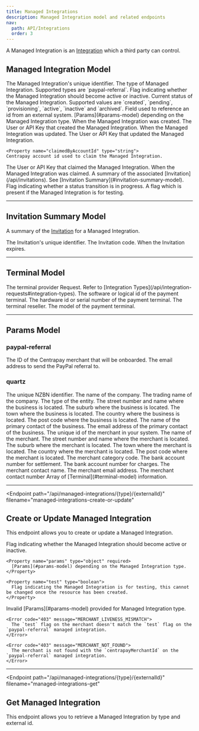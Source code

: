 ```yaml
---
title: Managed Integrations
description: Managed Integration model and related endpoints
nav:
  path: API/Integrations
  order: 3
---
```


A Managed Integration is an [Integration](/api/integrations)  which a third party can control.

## Managed Integration Model


<Properties>
  <Property name="id" type="string">
    The Managed Integration's unique identifier.
  </Property>

  <Property name="type" type="string">
    The type of Managed Integration. Supported types are `paypal-referral`.
  </Property>

  <Property name="enabled" type="boolean">
    Flag indicating whether the Managed Integration should become active or inactive.
  </Property>

  <Property name="status" type="string">
    Current status of the Managed Integration. Supported values are `created`, `pending`, `provisioning`, `active`, `inactive` and `archived`.
  </Property>

  <Property name="externalId" type="string">
    Field used to reference an id from an external system.
  </Property>

  <Property name="params" type="object">
    [Params](#params-model) depending on the Managed Integration type.
  </Property>

  <Property name="createdAt" type="timestamp">
    When the Managed Integration was created.
  </Property>

  <Property name="createdBy" type="crn">
    The User or API Key that created the Managed Integration.
  </Property>

  <Property name="updatedAt" type="timestamp">
    When the Managed Integration was updated.
  </Property>

  <Property name="updatedBy" type="crn">
    The User or API Key that updated the Managed Integration.
  </Property>

    <Property name="claimedByAccountId" type="string">
    Centrapay account id used to claim the Managed Integration.
  </Property>

  <Property name="claimedBy" type="crn">
    The User or API Key that claimed the Managed Integration.
  </Property>

  <Property name="claimedAt" type="timestamp">
    When the Managed Integration was claimed.
  </Property>

  <Property name="invitation" type="object">
    A summary of the associated [Invitation](/api/invitations). See [Invitation Summary](#invitation-summary-model).
  </Property>

  <Property name="inProgress" type="boolean">
    Flag indicating whether a status transition is in progress.
  </Property>

  <Property name="test" type="boolean">
    A flag which is present if the Managed Integration is for testing.
  </Property>
</Properties>

---

## Invitation Summary Model

A summary of the [Invitation](/api/invitations) for a Managed Integration.

<Properties>
  <Property name="id" type="string">
    The Invitation's unique identifier.
  </Property>

  <Property name="code" type="string">
    The Invitation code.
  </Property>

  <Property name="expiresAt" type="timestamp">
    When the Invitation expires.
  </Property>
</Properties>

---

## Terminal Model

<Properties>
  <Property name="provider" type="object" required>
    The terminal provider Request. Refer to [Integration Types](/api/integration-requests#integration-types).
  </Property>

  <Property name="terminalId" type="string" required>
    The software or logical id of the payment terminal.
  </Property>

  <Property name="kitId" type="string" required>
    The hardware id or serial number of the payment terminal.
  </Property>

  <Property name="reseller" type="string">
    The terminal reseller.
  </Property>

  <Property name="kitType" type="string">
    The model of the payment terminal.
  </Property>
</Properties>

---

## Params Model

### paypal-referral

<Properties>
  <Property name="centrapayMerchantId" type="string">
    The ID of the Centrapay merchant that will be onboarded.
  </Property>

  <Property name="email" type="string">
    The email address to send the PayPal referral to.
  </Property>
</Properties>

### quartz

<Properties>
  <Property name="nzbn" type="string">
    The unique NZBN identifier.
  </Property>

  <Property name="companyName" type="string" required>
    The name of the company.
  </Property>

  <Property name="tradingName" type="string">
    The trading name of the company.
  </Property>

  <Property name="entityType" type="string">
    The type of the entity.
  </Property>

  <Property name="businessStreetNumberName" type="string">
    The street number and name where the business is located.
  </Property>

  <Property name="businessSuburb" type="string">
    The suburb where the business is located.
  </Property>

  <Property name="businessTown" type="string">
    The town where the business is located.
  </Property>

  <Property name="businessCountry" type="string">
    The country where the business is located.
  </Property>

  <Property name="businessPostCode" type="string">
    The post code where the business is located.
  </Property>

  <Property name="primaryContactName" type="string" required>
    The name of the primary contact of the business.
  </Property>

  <Property name="primaryContactEmail" type="string" required>
    The email address of the primary contact of the business.
  </Property>

  <Property name="partnerMerchantId" type="string" required>
    The unique id of the merchant in your system.
  </Property>

  <Property name="merchantName" type="string" required>
    The name of the merchant.
  </Property>

  <Property name="merchantStreetNumberName" type="string" required>
    The street number and name where the merchant is located.
  </Property>

  <Property name="merchantSuburb" type="string" required>
    The suburb where the merchant is located.
  </Property>

  <Property name="merchantTown" type="string" required>
    The town where the merchant is located.
  </Property>

  <Property name="merchantCountry" type="string" required>
    The country where the merchant is located.
  </Property>

  <Property name="merchantPostCode" type="string" required>
    The post code where the merchant is located.
  </Property>

  <Property name="merchantCategoryCode" type="string">
    The merchant category code.
  </Property>

  <Property name="settlementAcct" type="string" required>
    The bank account number for settlement.
  </Property>

  <Property name="chargeAcct" type="string">
    The bank account number for charges.
  </Property>

  <Property name="merchantContactName" type="string" required>
    The merchant contact name.
  </Property>

  <Property name="merchantEmail" type="string" required>
    The merchant email address.
  </Property>

  <Property name="merchantContactNumber" type="string">
    The merchant contact number
  </Property>

  <Property name="terminals" type="object">
    Array of [Terminal](#terminal-model) information.
  </Property>
</Properties>

---

<Endpoint
  path="/api/managed-integrations/{type}/{externalId}"
  filename="managed-integrations-create-or-update"
>
  ## Create or Update Managed Integration

  This endpoint allows you to create or update a Managed Integration.

  <Properties>
    <Property name="enabled" type="boolean" required>
      Flag indicating whether the Managed Integration should become active or inactive.
    </Property>

    <Property name="params" type="object" required>
      [Params](#params-model) depending on the Managed Integration type.
    </Property>

    <Property name="test" type="boolean">
      Flag indicating the Managed Integration is for testing, this cannot be changed once the resource has been created.
    </Property>
  </Properties>

  <Properties heading="Errors">
    <Error code="400" message="INVALID_PARAMS">
      Invalid [Params](#params-model) provided for Managed Integration type.
    </Error>

    <Error code="403" message="MERCHANT_LIVENESS_MISMATCH">
      The `test` flag on the merchant doesn't match the `test` flag on the `paypal-referral` managed integration.
    </Error>

    <Error code="403" message="MERCHANT_NOT_FOUND">
      The merchant is not found with the `centrapayMerchantId` on the `paypal-referral` managed integration.
    </Error>
  </Properties>
</Endpoint>

---

<Endpoint
  path="/api/managed-integrations/{type}/{externalId}"
  filename="managed-integrations-get"
>
  ## Get Managed Integration

  This endpoint allows you to retrieve a Managed Integration by type and external id.
</Endpoint>
